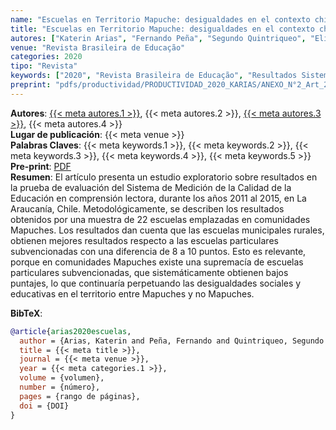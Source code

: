 ```yaml
---
name: "Escuelas en Territorio Mapuche: desigualdades en el contexto chileno"
title: "Escuelas en Territorio Mapuche: desigualdades en el contexto chileno"
autores: ["Katerin Arias", "Fernando Peña", "Segundo Quintriqueo", "Elías Andrade"]
venue: "Revista Brasileira de Educação"
categories: 2020
tipo: "Revista"
keywords: ["2020", "Revista Brasileira de Educação", "Resultados Sistema de Medición de la Calidad de la Educación", "Escuelas municipales y particulares subvencionadas", "Educación rural"]
preprint: "pdfs/productividad/PRODUCTIVIDAD_2020_KARIAS/ANEXO_N°2_Art_2_Arias-Ortega, Peña-Cortés_Quintriqueo y Andrade_ Revista Brasileira de Educação_Q3_ Scopus_Publicado_2020.pdf"
---
```

**Autores**: [{{< meta autores.1 >}}](../members/current/Katerin Arias.qmd), {{< meta autores.2 >}}, [{{< meta autores.3 >}}](../members/current/Segundo Quintriqueo.qmd), {{< meta autores.4 >}}  
**Lugar de publicación**: {{< meta venue >}}   
**Palabras Claves**: {{< meta keywords.1 >}}, {{< meta keywords.2 >}}, {{< meta keywords.3 >}}, {{< meta keywords.4 >}}, {{< meta keywords.5 >}}  
**Pre-print**: [PDF](../{{< meta preprint >}})  
**Resumen**: El artículo presenta un estudio exploratorio sobre resultados en la prueba de evaluación del Sistema de Medición de la Calidad de la Educación en comprensión lectora, durante los años 2011 al 2015, en La Araucanía, Chile. Metodológicamente, se describen los resultados obtenidos por una muestra de 22 escuelas emplazadas en comunidades Mapuches. Los resultados dan cuenta que las escuelas municipales rurales, obtienen mejores resultados respecto a las escuelas particulares subvencionadas con una diferencia de 8 a 10 puntos. Esto es relevante, porque en comunidades Mapuches existe una supremacía de escuelas particulares subvencionadas, que sistemáticamente obtienen bajos puntajes, lo que continuaría perpetuando las desigualdades sociales y educativas en el territorio entre Mapuches y no Mapuches.  


**BibTeX**:
```bibtex
@article{arias2020escuelas,
  author = {Arias, Katerin and Peña, Fernando and Quintriqueo, Segundo and Andrade, Elías},
  title = {{< meta title >}},
  journal = {{< meta venue >}},
  year = {{< meta categories.1 >}},
  volume = {volumen},
  number = {número},
  pages = {rango de páginas},
  doi = {DOI}
}
```
